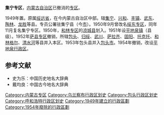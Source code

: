 '''集宁专区'''，[[内蒙古自治区|内蒙古自治区]]已撤消的[[专区|专区]]。

1949年置。原属[[绥远省|绥远省]]，在今内蒙古自治区中部。辖[[集宁县|集宁]]、[[兴和县|兴和]]、[[丰镇县|丰镇]]、[[武东县|武东]]、[[陶林县_(中华民国)|陶林]]、[[龙胜县|龙胜]]等县。专员公署驻集宁县（今[[集宁市|市]]）。1950年9月曾改名[[绥东专区|绥东专区]]，同年11月复名集宁专区。1950年，[[和林专区|和林专区]]的[[凉城县|凉城县]]划入。1951年设[[平地泉镇|平地泉镇]]（县级）。1952年[[萨县专区|萨县专区]]撤销，所辖[[包头县|包头]]、[[归绥县|归绥]]、[[武川县|武川]]、[[萨拉齐县|萨拉齐]]、[[固阳县|固阳]]、[[托克托县|托克托]]、[[和林格尔县|和林格尔]]、[[清水河县|清水河]]等县并入本区。1953年包头县并入[[包头市|包头市]]。1954年撤销，改设[[平地泉行政区|平地泉行政区]]。

==参考文献==
*史为乐：中国历史地名大辞典
*戴均良：中国古今地名大辞典

{{中华人民共和国行政区划小作品}}
[[Category:内蒙古专区|Category:内蒙古专区]]
[[Category:乌兰察布行政区划史|Category:乌兰察布行政区划史]]
[[Category:包头行政区划史|Category:包头行政区划史]]
[[Category:呼和浩特行政区划史|Category:呼和浩特行政区划史]]
[[Category:1949年建立的行政區劃|Category:1949年建立的行政區劃]]
[[Category:1954年廢除的行政區劃|Category:1954年廢除的行政區劃]]